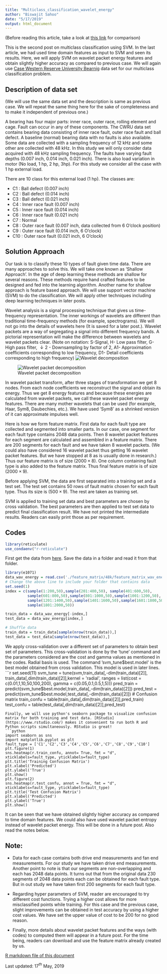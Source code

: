```yaml
---
title: "Multiclass_classification_wavelet_energy"
author: "Biswajit Sahoo"
date: "5/17/2019"
output: html_document
---
```

(Before reading this article, take a look at [this link](https://github.com/biswajitsahoo1111/cbm_codes_open/blob/master/notebooks/SVM_multiclass_time.pdf) for comparison)

This is the second post on multiclass classification using SVM. In the last article, we had used time domain features as input to SVM and seen its results. Here, we will apply SVM on wavelet packet energy features and obtain slightly higher accuracy as compared to previous case. We will again use [Case Western Reserve University Bearnig](https://csegroups.case.edu/bearingdatacenter/pages/welcome-case-western-reserve-university-bearing-data-center-website) data set for our multiclass classification problem.

## Description of data set

(We will use the same data set and the description is same as previous case. We will repeat the same thing here for the sake of completeness and to make it independent of previous one.)

A bearing has four major parts: inner race, outer race, rolling element and cage. Fault can occur in any of these components. The CWRU data set contains bearing data consisting of inner race fault, outer race fault and ball defect. A baseline (normal) bearing data with no faults is also available. Some data are collected with a sampling frequency of 12 kHz and some other are collected with 48 kHz. In this study we will only consider data acquired with 48 kHz sampling frequency. The faults have varying fault depths (0.007 inch, 0.014 inch, 0.021 inch). There is also load variation in motor (No load, 1 hp, 2 hp, 3hp). For this study we consider all the case with 1 hp external load.

There are 10 class for this external load (1 hp). The classes are:


* C1  : Ball defect (0.007 inch)
* C2  : Ball defect (0.014 inch)
* C3  : Ball defect (0.021 inch)
* C4  : Inner race fault (0.007 inch)
* C5  : Inner race fault (0.014 inch)
* C6  : Inner race fault (0.021 inch)
* C7  : Normal
* C8  : Outer race fault (0.007 inch, data collected from 6 O'clock position)
* C9  : Outer race fault (0.014 inch, 6 O'clock)
* C10 : Outer race fault (0.021 inch, 6 O'clock)

## Solution Approach

Our task is to classify these 10 types of fault given time data. There are many approaches to solve this. We will take one known as 'Shallow Approach'. In the age of deep learning these methods are shallow for several reasons. These methods require hand crafted features to be designed and fed into the learning algorithm. Another name for shallow approach is feature based approach. We will use support vector machine (SVM) to do the classification. We will apply other techniques including deep learning techniques in later posts. 

Wavelet analysis is a signal processing technique that gives us time-frequency representation. The inner workings of wavelets are different than traditional time-frequency methods (for example, spectrograms). We will not go into the details of wavelets here (It is saved for a later post.). Wavelet packets are a way of segregating a signal into different frequency bands. A pictorial representation will make the difference between wavelets and wavelet packets clear. (Note on notation: S-Signal, H- Low pass filter, G- High pass filter, $\downarrow 2$ - Downsampling by factor of 2, A1- Approximation coefficients corresponding to low frequency, D1- Detail coefficients corresponding to high frequency)
![Wavelet decomposition](wavelets_fig.png)

![Wavelet packet decomposition](wavelet_packet_fig.png)

In wavelet packet transform, after three stages of transformation we get 8 nodes. From each node coefficients we reconstruct the signal and obtain its energy. Thus we get 8 energy features and because these energies are calculated from wavelet packets, we call these wavelet packet energy features. There are many mother wavelets that can be used (for example, Haar, Sym8, Daubechies, etc.). We have used 'Sym8' as a shrinked version of it can approximate impulses well. 

Here is how we form feature matrix. First data for each fault type are collected and segmented into smaller parts. In our case, one segment for each fault type contains 2048 data points. Then 8 wavelet packet features for each segment are calculated and assembled in a feature matrix. There are 200 segments for each fault and we have taken 8 wavelet packets. (We could also have considered 16 wavelet packet thus getting 16 wavelet packet features. But we have stopped at 8 as is usually done in research.) Thus our feature matrix is of size $(2000 \times 8)$. One column containing fault type is also added to the feature matrix. Thus final feature matrix is of size $(2000 \times 9)$. 

Before applying SVM, the data are first separated into a training set and a test set. The test set contains 50 rows of fault matrix chosen for each fault type. Thus its size is $(500 \times 9)$. The rest are taken as training set. 

SVM is applied to training set data and best parameters are chosen by cross validation. The best parameters are then applied to test set data to predict final classification result. We have not printed the intermediate results. Readers can easily print those as per requirement.


## Codes

```r
library(reticulate)
use_condaenv("r-reticulate")
```
First get the data from [here](https://github.com/biswajitsahoo1111/cbm_codes_open/blob/master/data/feature_matrix_wav_energy8_48k_2048_load_1.csv). Save the data in a folder and read it from that folder. 
```r
library(e1071)
data_wav_energy = read.csv('./feature_matrix/48k/feature_matrix_wav_energy8_48k_2048_load_1.csv',header = T)
# Change the above line to include your folder that contains data
set.seed(1)
index = c(sample(1:200,50),sample(201:400,50), sample(401:600,50),
          sample(601:800,50),sample(801:1000,50),sample(1001:1200,50),
          sample(1201:1400,50),sample(1401:1600,50),sample(1601:1800,50),
          sample(1801:2000,50))

train_data = data_wav_energy[-index,]
test_data = data_wav_energy[index,]

# Shuffle data
train_data = train_data[sample(nrow(train_data)),]
test_data = test_data[sample(nrow(test_data)),]
```
We apply cross-validation over a different set of parameters to obtain best set of parameters. This cross-validation is done by the 'tune' command and the parameters considered are the cost and gamma values as mentioned in the codes. Radial basis is used. The command 'svm_tune$best.model' is the best model obtained from cross validation. This model is used in later lines. 
```r
set.seed(11)
svm_tune = tune(svm,train_data[,-dim(train_data)[2]],
                train_data[,dim(train_data)[2]],kernel = 'radial',
                ranges = list(cost = c(0.01,1,10,50,100,200),
                              gamma = c(0.05,0.1,0.5,1,5)))
pred_train = predict(svm_tune$best.model,train_data[,-dim(train_data)[2]])
pred_test = predict(svm_tune$best.model,test_data[,-dim(train_data)[2]])
# Confusion matrix
train_confu = table(train_data[,dim(train_data)[2]],pred_train)
test_confu = table(test_data[,dim(train_data)[2]],pred_test)
```
Finally, we will use python's seaborn package to visualize confusion matrix for both training and test data. [RStudio](https://www.rstudio.com/) makes it convenient to run both R and Python scripts simultaneously. RStudio is great!
```python
import seaborn as sns
import matplotlib.pyplot as plt
fault_type = ['C1','C2','C3','C4','C5','C6','C7','C8','C9','C10']
plt.figure(1)
sns.heatmap(r.train_confu, annot= True, fmt = "d",
xticklabels=fault_type, yticklabels=fault_type)
plt.title('Training Confusion Matrix')
plt.xlabel('Predicted')
plt.ylabel('True')
plt.show()
plt.figure(2)
sns.heatmap(r.test_confu, annot = True, fmt = "d",
xticklabels=fault_type, yticklabels=fault_type)
plt.title('Test Confusion Matrix')
plt.xlabel('Predicted')
plt.ylabel('True')
plt.show()
```
It can be seen that we have obtained slightly higher accuracy as compared to time domain features. We could also have used wavelet packet entropy instead of wavelet packet energy. This will be done in a future post. Also read the notes below.

## Note: 

* Data for each case contains both drive end measurements and fan end measurements. For our study we have taken drive end measurements. Another point to note is that our segments are non-overlapping and each has 2048 data points. It turns out that from the original data 230 segments of 2048 data points each can be obtained for each fault type. But in out study we have taken first 200 segments for each fault type. 

* Regarding hyper parameters of SVM, reader are encouraged to try different cost functions. Trying a higher cost allows for more misclassified points while training. For this case and the previous case, slight improvements can be obtained in test accuracy by using a higher cost values. We have set the upper value of cost to be 200 for no good reason. 

* Finally, more details about wavelet packet features and the ways (with codes) to computed them will appear in a future post. For the time being, readers can download and use the feature matrix already created by us.

[R markdown file of this document](https://github.com/biswajitsahoo1111/cbm_codes_open/blob/master/notebooks/SVM_wavelet_energy_multiclass_cwru.Rmd)

Last updated: 17$^{th}$ May, 2019